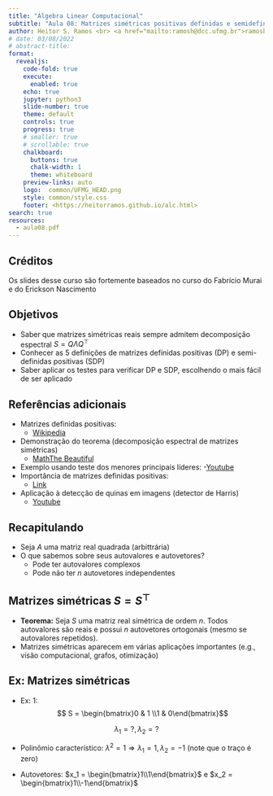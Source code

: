 ```yaml
---
title: "Álgebra Linear Computacional"
subtitle: "Aula 08: Matrizes simétricas positivas definidas e semidefinidas"
author: Heitor S. Ramos <br> <a href="mailto:ramosh@dcc.ufmg.br">ramosh@dcc.ufmg.br</a>
# date: 03/08/2022 
# abstract-title: 
format:
  revealjs: 
    code-fold: true 
    execute: 
      enabled: true
    echo: true
    jupyter: python3
    slide-number: true
    theme: default
    controls: true
    progress: true
    # smaller: true
    # scrollable: true
    chalkboard:
      buttons: true
      chalk-width: 1
      theme: whiteboard
    preview-links: auto
    logo:  common/UFMG_HEAD.png
    style: common/style.css
    footer: <https://heitorramos.github.io/alc.html>
search: true
resources:
  - aula08.pdf
---
```

## Créditos
:::{.callout-important}
Os slides desse curso são fortemente baseados no curso do Fabrício Murai e do Erickson Nascimento
:::

## Objetivos

- Saber que matrizes simétricas reais sempre admitem decomposição espectral $S=Q\Lambda Q^\top$
- Conhecer as 5 definições de matrizes definidas positivas (DP) e semi-definidas positivas (SDP)
- Saber aplicar os testes para verificar DP e SDP, escolhendo o mais fácil de ser aplicado

## Referências adicionais{.scrollable}

- Matrizes definidas positivas:
    - [Wikipedia](https://en.wikipedia.org/wiki/Definite_symmetric_matrix)
- Demonstração do teorema (decomposição espectral de matrizes simétricas)
    - [MathThe Beautiful](https://www.youtube.com/watch?v=gJhlkEBZsfI)
- Exemplo usando teste dos menores principais líderes:
    -[Youtube](https://www.youtube.com/watch?v=ttMZB5Gm_fM)
- Importância de matrizes definidas positivas:
    - [Link](https://stats.stackexchange.com/questions/224005/why-are-symmetric-positive-definite-spd-matrices-so-important)
- Aplicação à detecção de quinas em imagens (detector de Harris)
    - [Youtube](https://www.youtube.com/watch?v=WyrVzTRZuXA http://www.cs.cmu.edu/~16385/s17/Slides/6.2_Harris_Corner_Detector.pdf)

## Recapitulando

- Seja $A$ uma matriz real quadrada (arbittrária)
- O que sabemos sobre seus autovalores e autovetores?
    - Pode ter autovalores complexos
    - Pode não ter $n$ autovetores independentes

## Matrizes simétricas $S = S^\top$

- **Teorema:** Seja $S$ uma matriz real simétrica de ordem $n$. Todos autovalores são reais e possui $n$ autovetores ortogonais (mesmo se autovalores repetidos).
- Matrizes simétricas aparecem em várias aplicações importantes (e.g., visão computacional, grafos, otimização)

## Ex: Matrizes simétricas {.scrollable}

- Ex: 1:
$$ S = \begin{bmatrix}0 & 1 \\1 & 0\end{bmatrix}$$

$$\lambda_1 = ?, \lambda_2 = ?$$

- Polinômio característico: $\lambda^2 = 1 \Rightarrow \lambda_1 = 1, \lambda_2 = -1$ (note que o traço é zero)

- Autovetores: $x_1 = \begin{bmatrix}1\\1\end{bmatrix}$ e $x_2 = \begin{bmatrix}1\\-1\end{bmatrix}$